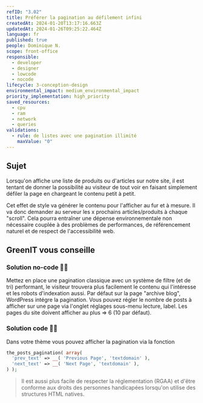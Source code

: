 ```yaml
---
refID: "3.02"
title: Préférer la pagination au défilement infini
createdAt: 2024-01-20T13:17:16.663Z
updatedAt: 2024-01-26T09:25:22.464Z
language: fr
published: true
people: Dominique N.
scope: front-office
responsible:
  - developer
  - designer
  - lowcode
  - nocode
lifecycle: 3-conception-design
environmental_impact: medium_environmental_impact
priority_implementation: high_priority
saved_resources:
  - cpu
  - ram
  - network
  - queries
validations:
  - rule: de listes avec une pagination illimité
    maxValue: "0"
---
```


## Sujet

Lorsqu'on affiche une liste de produits ou d'articles sur notre site, il est tentant de donner la possibilité au visiteur de tout voir en faisant simplement défiler la page en chargeant le contenu petit à petit.

Cet effet de style va générer le contenu pour l'afficher au fur et à mesure. Il va donc demander au serveur les x prochains articles/produits à chaque "scroll". Cela pourra entraîner une dépense environnementale non nécessaire couplée à des problèmes de performances, de référencement naturel et de respect de l'accessibilité web.

## GreenIT vous conseille

### Solution no-code 🌱🌱

Mettez en place une pagination classique avec un système de filtre (et de tri) performant, le visiteur trouvera plus facilement le contenu qui l'intéresse et les robots d'indexation aussi.
Par défaut sur la page "archive blog", WordPress intégre la pagination. Vous pouvez régler le nombre de posts à afficher sur une page via l'onglet réglages sous-menu lecture, label. Les pages du site doivent afficher au plus => 6 (10 par défaut).

### Solution code 🌱🌱

Dans votre thème vous pouvez afficher la pagination via la fonction

```php
the_posts_pagination( array(
  'prev_text' => __( 'Previous Page', 'textdomain' ),
  'next_text' => __( 'Next Page', 'textdomain' ),
) );
```

> Il est aussi plus facile de respecter la réglementation (RGAA) et d'être conforme aux droits des personnes handicapées lorsqu'on utilise des structures HTML natives.
